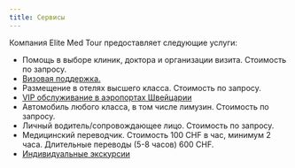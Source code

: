 ```yaml
---
title: Сервисы
---
```


Компания Elite Med Tour предоставляет следующие услуги:

- Помощь в выборе клиник, доктора и организации визита. Стоимость по запросу.
- [Визовая поддержка.](https://www.elitetour.ch/vizovaya_podderzhka)
- Размещение в отелях высшего класса. Стоимость по запросу.
- [VIP обслуживание в аэропортах Швейцарии](https://www.elitetour.ch/vip_v_aeroportakh)
- Aвтомобиль любого класса, в том числе лимузин. Стоимость по запросу.
- Личный водитель/сопровождающее лицо. Стоимость по запросу.
- Mедицинский переводчик. Стоимость 100 CHF в час, минимум 2 часа.
  Длительные переводы (5-8 часов) 600 CHF.
- [Индивидуальные экскурсии](https://www.elitetour.ch/ekskursionnoye_obsluzhivaniye)
